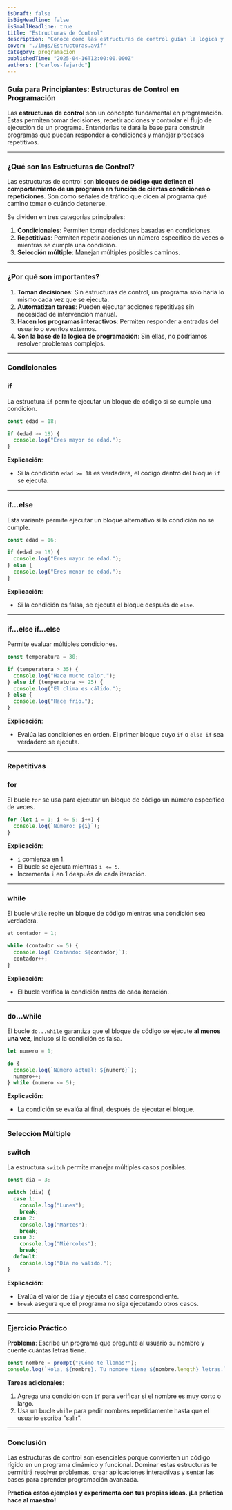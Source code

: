 ```yaml
---
isDraft: false
isBigHeadline: false
isSmallHeadline: true
title: "Estructuras de Control"
description: "Conoce cómo las estructuras de control guían la lógica y el flujo en la programación."
cover: "./imgs/Estructuras.avif"
category: programacion
publishedTime: "2025-04-16T12:00:00.000Z"
authors: ["carlos-fajardo"]
---
```


### Guía para Principiantes: **Estructuras de Control en Programación**

Las **estructuras de control** son un concepto fundamental en programación. Estas permiten tomar decisiones, repetir acciones y controlar el flujo de ejecución de un programa. Entenderlas te dará la base para construir programas que puedan responder a condiciones y manejar procesos repetitivos.

---

### **¿Qué son las Estructuras de Control?**

Las estructuras de control son **bloques de código que definen el comportamiento de un programa en función de ciertas condiciones o repeticiones**. Son como señales de tráfico que dicen al programa qué camino tomar o cuándo detenerse.

Se dividen en tres categorías principales:

1. **Condicionales**: Permiten tomar decisiones basadas en condiciones.
2. **Repetitivas**: Permiten repetir acciones un número específico de veces o mientras se cumpla una condición.
3. **Selección múltiple**: Manejan múltiples posibles caminos.

---

### **¿Por qué son importantes?**

1. **Toman decisiones**: Sin estructuras de control, un programa solo haría lo mismo cada vez que se ejecuta.
2. **Automatizan tareas**: Pueden ejecutar acciones repetitivas sin necesidad de intervención manual.
3. **Hacen los programas interactivos**: Permiten responder a entradas del usuario o eventos externos.
4. **Son la base de la lógica de programación**: Sin ellas, no podríamos resolver problemas complejos.

---

### **Condicionales**

### **if**

La estructura `if` permite ejecutar un bloque de código si se cumple una condición.

```jsx
const edad = 18;

if (edad >= 18) {
  console.log("Eres mayor de edad.");
}

```

**Explicación**:

- Si la condición `edad >= 18` es verdadera, el código dentro del bloque `if` se ejecuta.

---

### **if...else**

Esta variante permite ejecutar un bloque alternativo si la condición no se cumple.

```jsx
const edad = 16;

if (edad >= 18) {
  console.log("Eres mayor de edad.");
} else {
  console.log("Eres menor de edad.");
}

```

**Explicación**:

- Si la condición es falsa, se ejecuta el bloque después de `else`.

---

### **if...else if...else**

Permite evaluar múltiples condiciones.

```jsx
const temperatura = 30;

if (temperatura > 35) {
  console.log("Hace mucho calor.");
} else if (temperatura >= 25) {
  console.log("El clima es cálido.");
} else {
  console.log("Hace frío.");
}

```

**Explicación**:

- Evalúa las condiciones en orden. El primer bloque cuyo `if` o `else if` sea verdadero se ejecuta.

---

### **Repetitivas**

### **for**

El bucle `for` se usa para ejecutar un bloque de código un número específico de veces.

```jsx
for (let i = 1; i <= 5; i++) {
  console.log(`Número: ${i}`);
}

```

**Explicación**:

- `i` comienza en 1.
- El bucle se ejecuta mientras `i <= 5`.
- Incrementa `i` en 1 después de cada iteración.

---

### **while**

El bucle `while` repite un bloque de código mientras una condición sea verdadera.

```jsx
et contador = 1;

while (contador <= 5) {
  console.log(`Contando: ${contador}`);
  contador++;
}

```

**Explicación**:

- El bucle verifica la condición antes de cada iteración.

---

### **do...while**

El bucle `do...while` garantiza que el bloque de código se ejecute **al menos una vez**, incluso si la condición es falsa.

```jsx
let numero = 1;

do {
  console.log(`Número actual: ${numero}`);
  numero++;
} while (numero <= 5);

```

**Explicación**:

- La condición se evalúa al final, después de ejecutar el bloque.

---

### **Selección Múltiple**

### **switch**

La estructura `switch` permite manejar múltiples casos posibles.

```jsx
const dia = 3;

switch (dia) {
  case 1:
    console.log("Lunes");
    break;
  case 2:
    console.log("Martes");
    break;
  case 3:
    console.log("Miércoles");
    break;
  default:
    console.log("Día no válido.");
}

```

**Explicación**:

- Evalúa el valor de `dia` y ejecuta el caso correspondiente.
- `break` asegura que el programa no siga ejecutando otros casos.

---

### **Ejercicio Práctico**

**Problema**: Escribe un programa que pregunte al usuario su nombre y cuente cuántas letras tiene.

```jsx
const nombre = prompt("¿Cómo te llamas?");
console.log(`Hola, ${nombre}. Tu nombre tiene ${nombre.length} letras.`);
```

**Tareas adicionales**:

1. Agrega una condición con `if` para verificar si el nombre es muy corto o largo.
2. Usa un bucle `while` para pedir nombres repetidamente hasta que el usuario escriba "salir".

---

### **Conclusión**

Las estructuras de control son esenciales porque convierten un código rígido en un programa dinámico y funcional. Dominar estas estructuras te permitirá resolver problemas, crear aplicaciones interactivas y sentar las bases para aprender programación avanzada.

**Practica estos ejemplos y experimenta con tus propias ideas. ¡La práctica hace al maestro!**